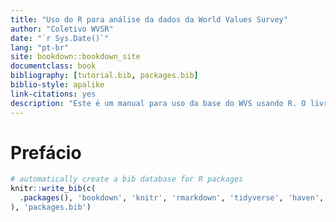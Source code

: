 ```yaml
--- 
title: "Uso do R para análise da dados da World Values Survey"
author: "Coletivo WVSR"
date: "`r Sys.Date()`"
lang: "pt-br"
site: bookdown::bookdown_site
documentclass: book
bibliography: [tutorial.bib, packages.bib]
biblio-style: apalike
link-citations: yes
description: "Este é um manual para uso da base do WVS usando R. O livro foi escrito usando a biblioteca bookdown. O formato para este exemplo é o bookdown::gitbook."
---
```


# Prefácio

```r
# automatically create a bib database for R packages
knitr::write_bib(c(
  .packages(), 'bookdown', 'knitr', 'rmarkdown', 'tidyverse', 'haven', 'ggplot2', 'codebook', 'tinytex'
), 'packages.bib')
```
